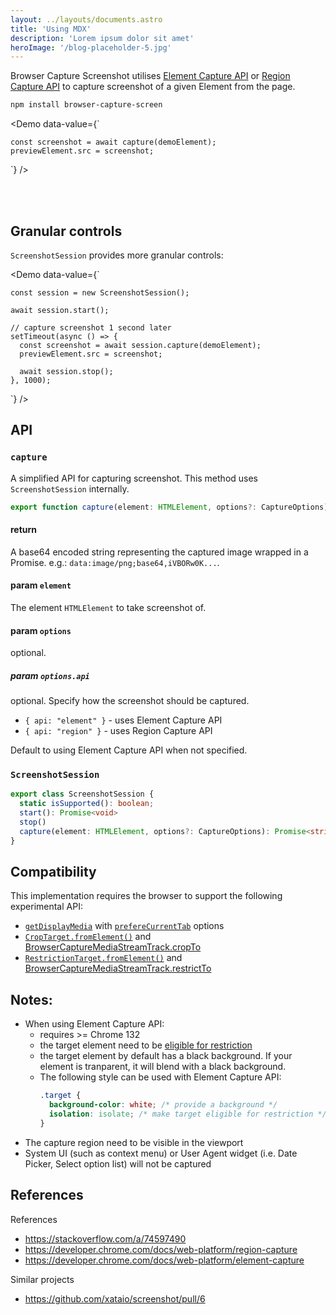 ---
layout: ../layouts/documents.astro
title: 'Using MDX'
description: 'Lorem ipsum dolor sit amet'
heroImage: '/blog-placeholder-5.jpg'
---

Browser Capture Screenshot utilises [Element Capture API](https://screen-share.github.io/element-capture) or [Region Capture API](https://github.com/w3c/mediacapture-region/#summary) to capture screenshot of a given Element from the page.

```bash
npm install browser-capture-screen
```


<Demo
  data-value={`

    const screenshot = await capture(demoElement);
    previewElement.src = screenshot;
  `}
/>

<br />
<br />

## Granular controls

`ScreenshotSession` provides more granular controls:

<Demo
  data-value={`

    const session = new ScreenshotSession();

    await session.start();

    // capture screenshot 1 second later
    setTimeout(async () => {
      const screenshot = await session.capture(demoElement);
      previewElement.src = screenshot;

      await session.stop();
    }, 1000);
  `}
/>

## API

### `capture`

A simplified API for capturing screenshot. This method uses `ScreenshotSession` internally.

```ts
export function capture(element: HTMLElement, options?: CaptureOptions): Promise<string>
```

#### return

A base64 encoded string representing the captured image wrapped in a Promise. e.g.: `data:image/png;base64,iVBORw0K...`.

#### param `element`

The element `HTMLElement` to take screenshot of.

#### param `options`

optional.

##### param `options.api`

optional. Specify how the screenshot should be captured.

- `{ api: "element" }` - uses Element Capture API
- `{ api: "region" }` - uses Region Capture API

Default to using Element Capture API when not specified.

### `ScreenshotSession`

```ts
export class ScreenshotSession {
  static isSupported(): boolean;
  start(): Promise<void>
  stop()
  capture(element: HTMLElement, options?: CaptureOptions): Promise<string>
}
```

## Compatibility

This implementation requires the browser to support the following experimental API:

- [`getDisplayMedia`](https://developer.mozilla.org/en-US/docs/Web/API/MediaDevices/getDisplayMedia) with [`prefereCurrentTab`](https://developer.mozilla.org/en-US/docs/Web/API/MediaDevices/getDisplayMedia#prefercurrenttab) options
- [`CropTarget.fromElement()`](https://w3c.github.io/mediacapture-region/#dom-croptarget-fromelement) and [BrowserCaptureMediaStreamTrack.cropTo](https://w3c.github.io/mediacapture-region/#dom-browsercapturemediastreamtrack-cropto)
- [`RestrictionTarget.fromElement()`](https://screen-share.github.io/element-capture/#dom-restrictiontarget-fromelement) and [BrowserCaptureMediaStreamTrack.restrictTo](https://screen-share.github.io/element-capture/#dom-browsercapturemediastreamtrack-restrictto)

## Notes:
- When using Element Capture API:
  - requires >= Chrome 132
  - the target element need to be [eligible for restriction](https://screen-share.github.io/element-capture/#elements-eligible-for-restriction)
  - the target element by default has a black background. If your element is tranparent, it will blend with a black background.
  - The following style can be used with Element Capture API:
      ```css
      .target {
        background-color: white; /* provide a background */
        isolation: isolate; /* make target eligible for restriction */
      }
      ``` 
- The capture region need to be visible in the viewport
- System UI (such as context menu) or User Agent widget (i.e. Date Picker, Select option list) will not be captured

## References

References
- https://stackoverflow.com/a/74597490
- https://developer.chrome.com/docs/web-platform/region-capture
- https://developer.chrome.com/docs/web-platform/element-capture

Similar projects
- https://github.com/xataio/screenshot/pull/6
